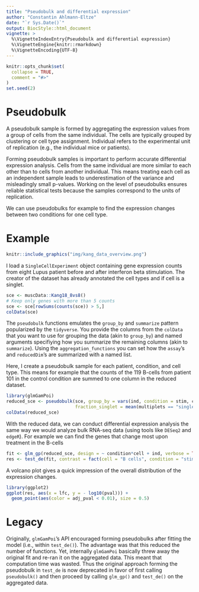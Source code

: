 ```yaml
---
title: "Pseudobulk and differential expression"
author: "Constantin Ahlmann-Eltze"
date: "`r Sys.Date()`"
output: BiocStyle::html_document
vignette: >
  %\VignetteIndexEntry{Pseudobulk and differential expression}
  %\VignetteEngine{knitr::rmarkdown}
  %\VignetteEncoding{UTF-8}
---
```


```r
knitr::opts_chunk$set(
  collapse = TRUE,
  comment = "#>"
)
set.seed(2)
```


# Pseudobulk

A pseudobulk sample is formed by aggregating the expression values from a group of cells from the same individual. The cells are typically grouped by clustering or cell type assignment. Individual refers to the experimental unit of replication (e.g., the individual mice or patients).

Forming pseudobulk samples is important to perform accurate differential expression analysis. Cells from the same individual are more similar to each other than to cells from another individual. This means treating each cell as an independent sample leads to underestimation of the variance and misleadingly small p-values. Working on the level of pseudobulks ensures reliable statistical tests because the samples correspond to the units of replication.

We can use pseudobulks for example to find the expression changes between two conditions for one cell type.

# Example

```r
knitr::include_graphics("img/kang_data_overview.png")
```

I load a `SingleCellExperiment` object containing gene expression counts from eight Lupus patient before and after interferon beta stimulation. The creator of the dataset has already annotated the cell types and if cell is a singlet.

```r
sce <- muscData::Kang18_8vs8() 
# Keep only genes with more than 5 counts
sce <- sce[rowSums(counts(sce)) > 5,]
colData(sce)
```

The `pseudobulk` functions emulates the `group_by` and `summarize` pattern popularized by the `tidyverse`.
You provide the columns from the `colData` that you want to use for grouping the data (akin to `group_by`) and named arguments specifiying how you summarize the remaining columns (akin to `summarize`). Using the `aggregation_functions` you can set how the `assay`'s and `reducedDim`'s are summarized with a named list.

Here, I create a pseudobulk sample for each patient, condition, and cell type. This means for example that the counts of the 119 B-cells from patient 101 in the control condition are summed to one column in the reduced dataset.
```r
library(glmGamPoi)
reduced_sce <- pseudobulk(sce, group_by = vars(ind, condition = stim, cell), 
                          fraction_singlet = mean(multiplets == "singlet"), n_cells = n())
colData(reduced_sce)
```

With the reduced data, we can conduct differential expression analysis the same way we would analyze bulk RNA-seq data (using tools like `DESeq2` and `edgeR`).
For example we can find the genes that change most upon treatment in the B-cells

```r
fit <- glm_gp(reduced_sce, design = ~ condition*cell + ind, verbose = TRUE)
res <- test_de(fit, contrast = fact(cell = "B cells", condition = "stim") - fact(cell = "B cells", condition = "ctrl"))
```

A volcano plot gives a quick impression of the overall distribution of the expression changes.
```r
library(ggplot2)
ggplot(res, aes(x = lfc, y = - log10(pval))) +
  geom_point(aes(color = adj_pval < 0.01), size = 0.5)
```



# Legacy

Originally, `glmGamPoi`'s API encouraged forming pseudobulks after fitting the model (i.e., within `test_de()`). The advantage was that this reduced the number of functions. Yet, internally `glmGamPoi` basically threw away the original fit and re-ran it on the aggregated data. This meant that computation time was wasted. Thus the original approach forming the pseudobulk in `test_de` is now deprecated in favor of first calling `pseudobulk()` and then proceed by calling `glm_gp()` and `test_de()` on the aggregated data.



